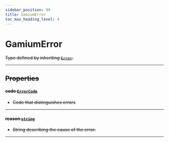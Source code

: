 ```yaml
---
sidebar_position: 99
title: GamiumError
toc_max_heading_level: 4
---
```


# GamiumError <s generated />

Type defined by inheriting [`Error`]( https://developer.mozilla.org/en-US/docs/Web/JavaScript/Reference/Global_Objects/Error).

<hr class="solid" /> <s generated />

## Properties <s generated />

#### code [`ErrorCode`](../enums/error-code) <s generated />

- Code that distinguishes errors

<hr class="solid" /> <s generated />

#### reason [`string`]( https://developer.mozilla.org/en-US/docs/Web/JavaScript/Reference/Global_Objects/String) <s generated />

- String describing the cause of the error.

<hr class="solid" /> <s generated />
